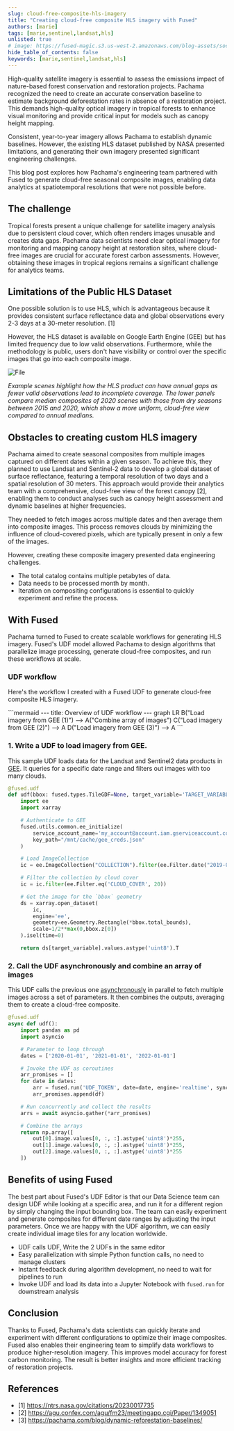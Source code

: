 ```yaml
---
slug: cloud-free-composite-hls-imagery
title: "Creating cloud-free composite HLS imagery with Fused"
authors: [marie]
tags: [marie,sentinel,landsat,hls]
unlisted: true
# image: https://fused-magic.s3.us-west-2.amazonaws.com/blog-assets/social_jennings.png
hide_table_of_contents: false
keywords: [marie,sentinel,landsat,hls]
---
```


High-quality satellite imagery is essential to assess the emissions impact of nature-based forest conservation and restoration projects. Pachama recognized the need to create an accurate conservation baseline to estimate background deforestation rates in absence of a restoration project. This demands high-quality optical imagery in tropical forests to enhance visual monitoring and provide critical input for models such as canopy height mapping.

Consistent, year-to-year imagery allows Pachama to establish dynamic baselines. However, the existing HLS dataset published by NASA presented limitations, and generating their own imagery presented significant engineering challenges.

This blog post explores how Pachama's engineering team partnered with Fused to generate cloud-free seasonal composite images, enabling data analytics at spatiotemporal resolutions that were not possible before.

## The challenge

Tropical forests present a unique challenge for satellite imagery analysis due to persistent cloud cover, which often renders images unusable and creates data gaps. Pachama data scientists need clear optical imagery for monitoring and mapping canopy height at restoration sites, where cloud-free images are crucial for accurate forest carbon assessments. However, obtaining these images in tropical regions remains a significant challenge for analytics teams.

## Limitations of the Public HLS Dataset

One possible solution is to use HLS, which is advantageous because it provides consistent surface reflectance data and global observations every 2-3 days at a 30-meter resolution. [1]

However, the HLS dataset is available on Google Earth Engine (GEE) but has limited frequency due to low valid observations. Furthermore, while the methodology is public, users don't have visibility or control over the specific images that go into each composite image.


<div style={{textAlign: 'center'}}>
<img src={ImageCloud} alt="File" style={{}} />
</div>

_Example scenes highlight how the HLS product can have annual gaps as fewer valid observations lead to incomplete coverage. The lower panels compare median composites of 2020 scenes with those from dry seasons between 2015 and 2020, which show a more uniform, cloud-free view compared to annual medians._

## Obstacles to creating custom HLS imagery

Pachama aimed to create seasonal composites from multiple images captured on different dates within a given season. To achieve this, they planned to use Landsat and Sentinel-2 data to develop a global dataset of surface reflectance, featuring a temporal resolution of two days and a spatial resolution of 30 meters. This approach would provide their analytics team with a comprehensive, cloud-free view of the forest canopy [2], enabling them to conduct analyses such as canopy height assessment and dynamic baselines at higher frequencies.

They needed to fetch images across multiple dates and then average them into composite images. This process removes clouds by minimizing the influence of cloud-covered pixels, which are typically present in only a few of the images.

However, creating these composite imagery presented data engineering challenges.

- The total catalog contains multiple petabytes of data.
- Data needs to be processed month by month.
- Iteration on compositing configurations is essential to quickly experiment and refine the process.

## With Fused

Pachama turned to Fused to create scalable workflows for generating HLS imagery. Fused's UDF model allowed Pachama to design algorithms that parallelize image processing, generate cloud-free composites, and run these workflows at scale.

### UDF workflow

Here's the workflow I created with a Fused UDF to generate cloud-free composite HLS imagery.

<div style={{ textAlign: 'center' }}>
```mermaid
---
title: Overview of UDF workflow
---
graph LR
    B("Load imagery from GEE (1)")  -->  A("Combine array of images")
    C("Load imagery from GEE (2)")  -->  A
    D("Load imagery from GEE (3)")  -->  A
```
</div>

### 1. Write a UDF to load imagery from GEE.

This sample UDF loads data for the Landsat and Sentinel2 data products in [GEE](/user-guide/in/gee/). It queries for a specific date range and filters out images with too many clouds.

```python showLineNumber
@fused.udf
def udf(bbox: fused.types.TileGDF=None, target_variable='TARGET_VARIABLE'):
    import ee
    import xarray

    # Authenticate to GEE
    fused.utils.common.ee_initialize(
        service_account_name='my_account@account.iam.gserviceaccount.com',
        key_path="/mnt/cache/gee_creds.json"
    )

    # Load ImageCollection
    ic = ee.ImageCollection("COLLECTION").filter(ee.Filter.date("2019-01-01", "2022-01-01"))

    # Filter the collection by cloud cover
    ic = ic.filter(ee.Filter.eq('CLOUD_COVER', 20))

    # Get the image for the `bbox` geometry
    ds = xarray.open_dataset(
        ic,
        engine='ee',
        geometry=ee.Geometry.Rectangle(*bbox.total_bounds),
        scale=1/2**max(0,bbox.z[0])
    ).isel(time=0)

    return ds[target_variable].values.astype('uint8').T
```

### 2. Call the UDF asynchronously and combine an array of images

This UDF calls the previous one [asynchronously](/core-concepts/async/) in parallel to fetch multiple images across a set of parameters. It then combines the outputs, averaging them to create a cloud-free composite.

```python showLineNumber
@fused.udf
async def udf():
    import pandas as pd
    import asyncio

    # Parameter to loop through
    dates = ['2020-01-01', '2021-01-01', '2022-01-01']

    # Invoke the UDF as coroutines
    arr_promises = []
    for date in dates:
        arr = fused.run('UDF_TOKEN', date=date, engine='realtime', sync=False)
        arr_promises.append(df)

    # Run concurrently and collect the results
    arrs = await asyncio.gather(*arr_promises)

    # Combine the arrays
    return np.array([
        out[0].image.values[0, :, :].astype('uint8')*255,
        out[1].image.values[0, :, :].astype('uint8')*255,
        out[2].image.values[0, :, :].astype('uint8')*255
    ])
```

## Benefits of using Fused

The best part about Fused's UDF Editor is that our Data Science team can design UDF while looking at a specific area, and run it for a different region by simply changing the input bounding box. The team can easily experiment and generate composites for different date ranges by adjusting the input parameters. Once we are happy with the UDF algorithm, we can easily create individual image tiles for any location worldwide.

- UDF calls UDF, Write the 2 UDFs in the same editor
- Easy parallelization with simple Python function calls, no need to manage clusters
- Instant feedback during algorithm development, no need to wait for pipelines to run
- Invoke UDF and load its data into a Jupyter Notebook with `fused.run` for downstream analysis

## Conclusion

Thanks to Fused, Pachama's data scientists can quickly iterate and experiment with different configurations to optimize their image composites. Fused also enables their engineering team to simplify data workflows to produce higher-resolution imagery. This improves model accuracy for forest carbon monitoring. The result is better insights and more efficient tracking of restoration projects.

## References

- [1] https://ntrs.nasa.gov/citations/20230017735
- [2] https://agu.confex.com/agu/fm23/meetingapp.cgi/Paper/1349051
- [3] https://pachama.com/blog/dynamic-reforestation-baselines/